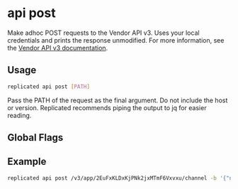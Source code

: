 
# api post

Make adhoc POST requests to the Vendor API v3. Uses your local credentials and prints the response unmodified. For more information, see the [Vendor API v3 documentation](https://replicated-vendor-api.readme.io/reference/createapp).

## Usage

```bash
replicated api post [PATH]
```

Pass the PATH of the request as the final argument. Do not include the host or version. Replicated recommends piping the output to jq for easier reading.

## Global Flags

<GlobalFlags/>

## Example

```bash
replicated api post /v3/app/2EuFxKLDxKjPNk2jxMTmF6Vxvxu/channel -b '{"name":"post-example"}'
```